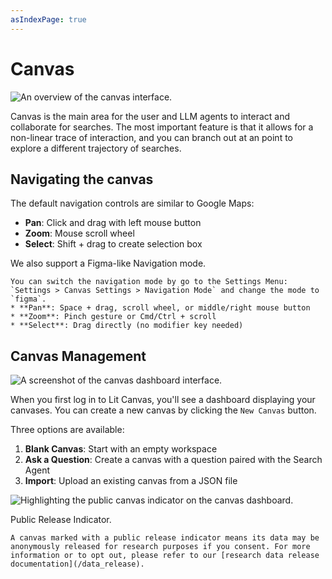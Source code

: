 ```yaml
---
asIndexPage: true
---
```



# Canvas 

![An overview of the canvas interface.](./overview.png)

Canvas is the main area for the user and LLM agents to interact and collaborate for searches. 
The most important feature is that it allows for a non-linear trace of interaction, and you can branch out at an point to explore a different trajectory of searches.

## Navigating the canvas 

The default navigation controls are similar to Google Maps:

* **Pan**: Click and drag with left mouse button
* **Zoom**: Mouse scroll wheel
* **Select**: Shift + drag to create selection box

<Callout type="info">
    We also support a Figma-like Navigation mode.

    You can switch the navigation mode by go to the Settings Menu: `Settings > Canvas Settings > Navigation Mode` and change the mode to `figma`. 
    * **Pan**: Space + drag, scroll wheel, or middle/right mouse button
    * **Zoom**: Pinch gesture or Cmd/Ctrl + scroll
    * **Select**: Drag directly (no modifier key needed)
</Callout>

## Canvas Management 

![A screenshot of the canvas dashboard interface.](./canvas_management.png)

When you first log in to Lit Canvas, you'll see a dashboard displaying your canvases.
You can create a new canvas by clicking the `New Canvas` button.

Three options are available:
1. **Blank Canvas**: Start with an empty workspace
2. **Ask a Question**: Create a canvas with a question paired with the Search Agent
3. **Import**: Upload an existing canvas from a JSON file


![Highlighting the public canvas indicator on the canvas dashboard.](./canvas_management_public.png)



<Callout type="warning">
    Public Release Indicator.

    A canvas marked with a public release indicator means its data may be anonymously released for research purposes if you consent. For more information or to opt out, please refer to our [research data release documentation](/data_release).
</Callout>


